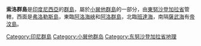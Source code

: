 '''索洛群島'''是[[印度尼西亞|印度尼西亞]]的[[群島|群島]]，屬於[[小巽他群島|小巽他群島]]的一部分，由[[東努沙登加拉省|東努沙登加拉省]]管轄，西面是[[弗洛勒斯島|弗洛勒斯島]]，東臨[[阿洛海峽|阿洛海峽]]和[[阿洛群島|阿洛群島]]，北臨[[班達海|班達海]]，南隔[[薩武海|薩武海]]有[[帝汶島|帝汶島]]。

{{Indonesia-geo-stub}}
[[Category:印尼群島|Category:印尼群島]]
[[Category:小巽他群岛|Category:小巽他群岛]]
[[Category:东努沙登加拉省地理|Category:东努沙登加拉省地理]]